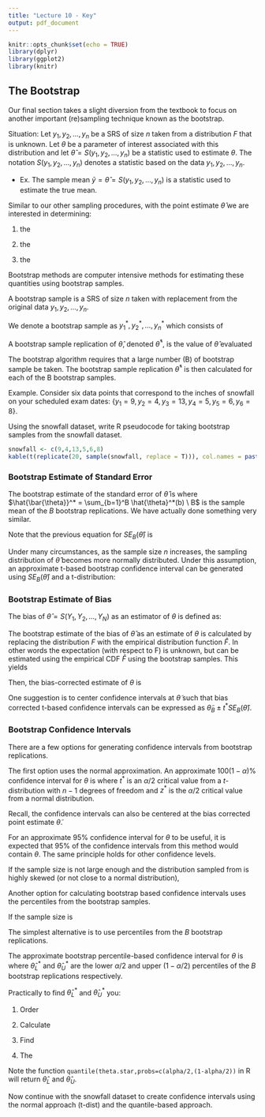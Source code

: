 ```yaml
---
title: "Lecture 10 - Key"
output: pdf_document
---
```


```r
knitr::opts_chunk$set(echo = TRUE)
library(dplyr)
library(ggplot2)
library(knitr)
```


## The Bootstrap
Our final section takes a slight diversion from the textbook to focus on another important (re)sampling technique known as the bootstrap.
\vfill

Situation: Let $y_1, y_2, \dots, y_n$ be a SRS of size $n$ taken from a distribution $F$ that is unknown. Let $\theta$ be a parameter of interest associated with this distribution and let $\hat{\theta}= S(y_1, y_2, \dots, y_n)$ be a statistic used to estimate $\theta$. The notation $S(y_1, y_2, \dots, y_n)$ denotes a statistic based on the data $y_1, y_2, \dots, y_n$.
\vfill

- Ex. The sample mean $\bar{y} = \hat{\theta} = S(y_1, y_2, \dots, y_n)$ is a statistic used to estimate the true mean. 
\vfill

Similar to our other sampling procedures, with the point estimate $\hat{\theta}$ we are interested in determining:
 
1. the 
\vfill
 
2. the 
\vfill
 
3. the 
\vfill


Bootstrap methods are computer intensive methods for estimating these quantities using bootstrap samples.
\vfill

 A bootstrap sample is a SRS of size $n$ taken with replacement from the original data $y_1, y_2, \dots, y_n$.
 \vfill
 
We denote a bootstrap sample as $y^*_1, y^*_2, \dots, y^*_n$ which consists of 
\vfill

A bootstrap sample replication of $\hat{\theta}$, denoted $\hat{\theta}^*$, is the value of $\hat{\theta}$ evaluated 
\vfill

The bootstrap algorithm requires that a large number (B) of bootstrap sample be taken. The bootstrap sample replication $\hat{\theta}^*$ is then calculated for each of the B bootstrap samples. 
\vfill

Example. Consider six data points that correspond to the inches of snowfall on your scheduled exam dates: \{$y_1 = 9, y_2 = 4, y_3 =13, y_4 =5, y_5 =6, y_6=8\}$.

\vfill

\newpage

Using the snowfall dataset, write R pseudocode for taking bootstrap samples from the snowfall dataset.
\vfill
\vfill

```r
snowfall <- c(9,4,13,5,6,8)
kable(t(replicate(20, sample(snowfall, replace = T))), col.names = paste('sample',c(1:6))) 
```

\newpage

### Bootstrap Estimate of Standard Error

The bootstrap estimate of the standard error of $\hat{\theta}$ is 
\begin{equation*}
SE_{b}(\hat{\theta}) = \sqrt{\frac{\sum_{b=1}^B[\hat{\beta}^*(b) - \hat{\bar{\theta}}^*]^2}{B-1}},
\end{equation*}
where $\hat{\bar{\theta}}^* = \sum_{b=1}^B \hat{\theta}^*(b) \ B$ is the sample mean of the $B$ bootstrap replications. We have actually done something very similar. 
\vfill

Note that the previous equation for $SE_B(\hat{\theta})$ is
\vfill

Under many circumstances, as the sample size $n$ increases, the sampling distribution of $\hat{\theta}$ becomes more normally distributed. Under this assumption, an approximate t-based bootstrap confidence interval can be generated using $SE_B(\hat{\theta})$ and a t-distribution:
\vfill
\vfill


### Bootstrap Estimate of Bias

The bias of $\hat{\theta} = S(Y_1, Y_2, \dots, Y_N)$ as an estimator of $\theta$ is defined as:
\begin{equation*}
bias(\hat{\theta}) = E[\hat{\theta}] - \theta.
\end{equation*}
\vfill

The bootstrap estimate of the bias of $\hat{\theta}$ as an estimate of $\theta$ is calculated by replacing the distribution $F$ with the empirical distribution function $\hat{F}$. In other words the expectation (with respect to F) is unknown, but can be estimated using the empirical CDF $\hat{F}$ using the bootstrap samples. This yields
\begin{equation*}
\hat{bias}_b(\hat{\theta}) = \hat{\bar{\theta}}^* - \hat{\theta}.
\end{equation*}
\vfill

Then, the bias-corrected estimate of $\theta$ is 
\begin{equation*}
\tilde{\theta}_B = \hat{\theta} - \hat{bias}_B(\hat{\theta}) = 2\hat{\theta} - \hat{\bar{\theta}}^*.
\end{equation*}
\vfill

One suggestion is to center confidence intervals at $\tilde{\theta}$ such that bias corrected t-based confidence intervals can be expressed as $\tilde{\theta}_B \pm t^* SE_B(\hat{\theta})$.
\vfill

\newpage

### Bootstrap Confidence Intervals
There are a few options for generating confidence intervals from bootstrap replications.
\vfill

The first option uses the normal approximation. An approximate $100(1-\alpha)\%$ confidence interval for $\theta$ is 
	\begin{equation*}
	\hat{\theta} \pm t^* SE_B(\hat{\theta}) \hspace{1.5cm} \text{or} \hspace{1.5cm} \hat{\theta} \pm z^* SE_B(\hat{\theta}),
	\end{equation*}
	where $t^*$ is an $\alpha/2$ critical value from a $t$-distribution with $n-1$ degrees of freedom and $z^*$ is the $\alpha/2$ critical value from a normal distribution.
\vfill

Recall, the confidence intervals can also be centered at the bias corrected point estimate $\tilde{\theta}$.
\vfill

For an approximate $95\%$ confidence interval for $\theta$ to be useful, it is expected that $95\%$ of the confidence intervals from this method would contain $\theta$. The same principle holds for other confidence levels.
\vfill

If the sample size is not large enough and the distribution sampled from is highly skewed (or not close to a normal distribution), 
\vfill

Another option for calculating bootstrap based confidence intervals uses the percentiles from the bootstrap samples.
\vfill

If the sample size is 
\vfill

The simplest alternative is to use percentiles from the $B$ bootstrap replications.
\vfill

The approximate bootstrap percentile-based confidence interval for $\theta$ is 
\begin{equation*}
(\hat{\theta}_L^* , \hat{\theta}_U^*)
\end{equation*}
where $\hat{\theta}_L^*$ and $\hat{\theta}_U^*$ are the lower $\alpha/2$ and upper $(1-\alpha/2)$ percentiles of the $B$ bootstrap replications respectively.
\vfill

Practically to find $\hat{\theta}_L^*$ and $\hat{\theta}_U^*$ you:

1. Order 
\vfill

2. Calculate 
\vfill

3. Find 
\vfill

4. The 
\vfill

Note the function `quantile(theta.star,probs=c(alpha/2,(1-alpha/2))` in R will return $\hat{\theta}_L$ and $\hat{\theta}_U$.

\vfill
Now continue with the snowfall dataset to create confidence intervals using the normal approach (t-dist) and the quantile-based approach.
